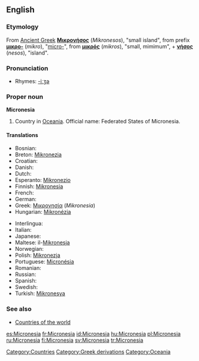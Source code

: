 ==English==

===Etymology===
From [[Ancient Greek]] '''[[Μικρονήσος]]''' (''Mikronesos''), "small island", from prefix '''[[μικρο-]]''' (''mikro''), "[[micro-]]", from '''[[μικρός]]''' (''mikros''), "small, mimimum", + '''[[νήσος]]''' (''nesos''), "island".

===Pronunciation===
*Rhymes: [[Rhymes:English:-iːʒə|-iːʒə]]

===Proper noun===
'''Micronesia'''
{{wikipedia}}

# Country in [[Oceania]]. Official name: Federated States of Micronesia.

====Translations====
{{top}}
*Bosnian: {{t-|bs|Mikronezija|f}}
*Breton: [[Mikronezia]]
*Croatian: {{t-|hr|Mikronezija|f}}
* Danish: {{t-|da|Mikronesien}}
* Dutch: {{t-|nl|Micronesia}}
*Esperanto: [[Mikronezio]]
*Finnish: [[Mikronesia]]
* French: {{t+|fr|Micronésie}}
* German: {{t+|de|Mikronesien}}
*Greek: [[Μικρονησία]] (''Mikronesia'') {{f}}
*Hungarian: [[Mikronézia]]
{{mid}}
* Interlingua: {{t-|ia|Micronesia|xs=Interlingua}}
* Italian: {{t-|it|Micronesia}}
* Japanese: {{t-|ja|ミクロネシア|tr=mikuroneshia}}
*Maltese: il-[[Mikronesja]]
* Norwegian: {{t-|no|Mikronesiaføderasjonen}}
*Polish: [[Mikronezja]]
*Portuguese: [[Micronésia]]
* Romanian: {{t-|ro|Micronesia|f}}
* Russian: {{t-|ru|Микронезия}}
* Spanish: {{t+|es|Micronesia}}
* Swedish: {{t+|sv|Mikronesien}}
*Turkish: [[Mikronesya]]
{{bottom}}

===See also===
* [[Countries of the world]]

[[Category:Countries]]
[[Category:Greek derivations]]
[[Category:Oceania]]

[[es:Micronesia]]
[[fr:Micronesia]]
[[id:Micronesia]]
[[hu:Micronesia]]
[[pl:Micronesia]]
[[ru:Micronesia]]
[[fi:Micronesia]]
[[sv:Micronesia]]
[[tr:Micronesia]]